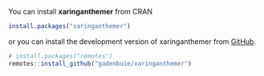 You can install **xaringanthemer** from CRAN

```r
install.packages("xaringanthemer")
```

or you can install the development version of xaringanthemer from [GitHub](https://github.com/gadenbuie/xaringanthemer).

```r
# install.packages("remotes")
remotes::install_github("gadenbuie/xaringanthemer")
```
